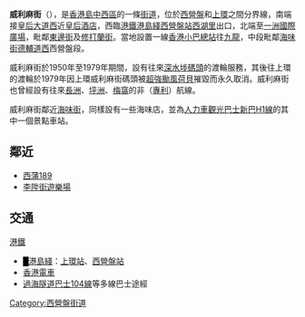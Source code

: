 {{unreferenced|time=2011-08-31T00:58:48+00:00}}
{{Infobox Hong Kong Road
|中文街道名稱=威利麻街
|英文街道名稱=Wilmer Street
|圖片=File:HK Sai Ying Pun 威利麻街 view皇后大道西 Queen's Road West 建興樓 Kin Hing Building VanGo shop Aug-2011.jpg
|圖片說明=威利麻街近皇后大道西
|路段總長度=0.2
|行車線數量=2線
|所在地區=[[香港島|香港島]][[中西區_(香港)|中西區]]
|起點=干諾道中
|終點=皇后大道西
|道路舊名資料=威利蔴街
|通車日期=約20世紀初
}}
'''威利麻街'''（{{lang-en|Wilmer Street}}），是[[香港島|香港島]][[中西區_(香港)|中西區]]的一條[[香港街道|街道]]，位於[[西營盤|西營盤]]和[[上環|上環]]之間分界線，南端接[[皇后大道西|皇后大道西]]近[[皇后酒店|皇后酒店]]，西臨[[港鐵|港鐵]][[港島綫|港島綫]][[西營盤站|西營盤站]][[西湖里|西湖里]]出口，北端至[[一洲國際廣場|一洲國際廣場]]，毗鄰[[東邊街|東邊街]]及[[修打蘭街|修打蘭街]]。當地設置一線[[香港小巴|香港小巴]][[總站|總站]]往[[九龍|九龍]]，中段毗鄰[[海味街|海味街]][[德輔道西|德輔道西]]西營盤段。

威利麻街於1950年至1979年期間，設有往來[[深水埗碼頭|深水埗碼頭]]的渡輪服務，其後往上環的渡輪於1979年因上環威利麻街碼頭被[[颱風荷貝_(1979年)|超強颱風荷貝]]摧毀而永久取消。威利麻街也曾經設有往來[[長洲_(香港)|長洲]]、[[坪洲|坪洲]]、[[梅窩|梅窩]]的非（[[油麻地小輪|專利]]）航線。

威利麻街鄰近[[海味街|海味街]]，同樣設有一些海味店，並為[[人力車觀光巴士|人力車觀光巴士]][[新巴H1線|新巴H1線]]的其中一個景點車站。

== 鄰近==
*[[西蒲189|西蒲189]]
*[[李陞街遊樂場|李陞街遊樂場]]

== 交通 ==
{{commonscat|Wilmer Street, Hong Kong}}
;[[港鐵|港鐵]]
*<font color="{{港島綫色彩}}">█</font>[[港島綫|港島綫]]：[[上環站|上環站]]、[[西營盤站|西營盤站]]
*[[香港電車|香港電車]]
* [[過海隧道巴士104線|過海隧道巴士104線]]等多線巴士途經

[[Category:西營盤街道|Category:西營盤街道]]
